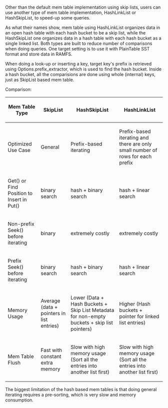 Other than the default mem table implementation using skip lists, users can use another type of mem table implementation, HashLinkList or HashSkipList, to speed-up some queries.

As what their names show, mem table using HashLinkList organizes data in an open hash table with each hash bucket to be a skip list, while the HashSkipList one organizes data in a hash table with each hash bucket as a single linked list. Both types are built to reduce number of comparisons when doing queries. One target setting is to use it with PlainTable SST format and store data in RAMFS.

When doing a look-up or inserting a key, target key's prefix is retrieved using Options.prefix_extractor, which is used to find the hash bucket. Inside a hash bucket, all the comparisions are done using whole (internal) keys, just as SkipList based mem table.

Comparison:

{| class="wikitable"
|-
! Mem Table Type
! SkipList
! HashSkipList
! HashLinkList
|-
! Optimized Use Case
| General
| Prefix-based iterating
| Prefix-based iterating and there are only small number of rows for each prefix
|-
! Get() or Find Position to Insert in Put()
| binary search
| hash + binary search
| hash + linear search
|-
! Non-prefix Seek() before iterating
| binary
| extremely costly
| extremely costly
|-
! Prefix Seek() before iterating
| binary search
| hash + binary search
| hash + linear search
|-
! Memory Usage
| Average (data + pointers in list entries)
| Lower (Data + Hash Buckets + Skip List Metadata for non-empty buckets + skip list pointers)
| Higher (Hash buckets + pointer for linked list entries)
|-
! Mem Table Flush
| Fast with constant extra memory
| Slow with high memory usage (Sort all the entries into another list first)
| Slow with high memory usage (Sort all the entries into another list first)
|}

The biggest limitation of the hash based mem tables is that doing general iterating requires a pre-sorting, which is very slow and memory consumption.
